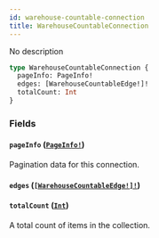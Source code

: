 ```yaml
---
id: warehouse-countable-connection
title: WarehouseCountableConnection
---
```


No description

```graphql
type WarehouseCountableConnection {
  pageInfo: PageInfo!
  edges: [WarehouseCountableEdge!]!
  totalCount: Int
}
```

### Fields

#### `pageInfo` ([`PageInfo!`](/api-reference/objects/page-info.mdx))

Pagination data for this connection.

#### `edges` ([`[WarehouseCountableEdge!]!`](/api-reference/objects/warehouse-countable-edge.mdx))

#### `totalCount` ([`Int`](/api-reference/scalars/int.mdx))

A total count of items in the collection.
